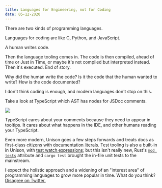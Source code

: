 ```yaml
---
title: Languages for Engineering, not for Coding
date: 05-12-2020
---
```


There are two kinds of programming languages.

Languages for coding are like C, Python, and JavaScript.

A human writes code.

Then the language tooling comes in. The code is then compiled, ahead of time or
Just in Time, or maybe it's not compiled but interpreted instead. Then it's
executed. End of story.

Why did the human write the code? Is it the code that the human wanted to write?
How is the code documented?

I don't think coding is enough, and modern languages don't stop on this.

Take a look at TypeScript which AST has nodes for JSDoc comments.

![](https://user-images.githubusercontent.com/15332326/101243732-7e199480-3702-11eb-9d7e-d25e44e75817.png)

TypeScript cares about your comments because they need to appear in tooltips. It
cares about what happens in the IDE, and other humans reading your TypeScript.

Even more modern, Unison goes a few steps forwards and treats docs as
first-class citizens with
[documentation literals](https://www.unison-lang.org/learn/language-reference/documentation-literals/).
Test tooling is also a built-in in Unison, with
[test watch expressions](https://www.unison-lang.org/learn/usage-topics/testing/#basic-unit-tests);
but this isn't really new, Rust's
[`mod tests`](https://doc.rust-lang.org/book/ch11-01-writing-tests.html)
attribute and `cargo test` brought the in-file unit tests to the mainstream.

I expect the holistic approach and a widening of an "interest area" of
programming languages to grow more popular in time. What do you think?
[Disagree on Twitter.](https://twitter.com/intent/tweet?text=%40hasparus%2C%20your%20https%3A%2F%2Fhaspar.us%2Flanguages-for-engineering%20is%20silly.)
